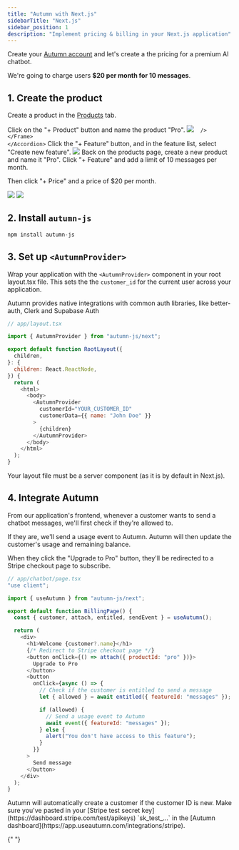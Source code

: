 ```yaml
---
title: "Autumn with Next.js"
sidebarTitle: "Next.js"
sidebar_position: 1
description: "Implement pricing & billing in your Next.js application"
---
```


Create your [Autumn account](https://app.useautumn.com/) and let's create a the pricing for a premium AI chatbot.

We're going to charge users **$20 per month for 10 messages**.

## 1. Create the product

Create a product in the [Products](https://app.useautumn.com/products) tab.

<Steps>
  <Step>
  <Accordion title="Create the Product">
    Click on the "+ Product" button and name the product "Pro".
    <Frame className="bg-transparent items-center gap-4 bg-[#fafafa]">
      <img
        src="/assets/quickstart/create-pro.png"

      />
    </Frame>
    </Accordion>

  </Step>
  <Step>
  <Accordion title="Create the Messages Feature">
  Click the "+ Feature" button, and in the feature list, select "Create new feature".

  <Frame className="bg-transparent items-center gap-4 bg-[#fafafa]">
  <img src="/assets/quickstart/messages.png" />
  </Frame>
  </Accordion>
  </Step>
  <Step>
  <Accordion title="Add the Product Items">
  Back on the products page, create a new product and name it "Pro". Click "+ Feature" and add a limit of 10 messages per month.
  
  Then click "+ Price" and a price of $20 per month.
  <Frame className="bg-transparent items-center gap-4 bg-[#fafafa]">
  <img src="/assets/quickstart/messages-item.png" className="" />
  <img src="/assets/quickstart/price.png" className="" />
  </Frame>
  </Accordion>
  </Step>
</Steps>

## 2. Install `autumn-js`

```bash npm
npm install autumn-js
```

## 3. Set up `<AutumnProvider>`

Wrap your application with the `<AutumnProvider>` component in your root layout.tsx file. This sets the the `customer_id` for the current user across your application.

<Tip>
  Autumn provides native integrations with common auth libraries, like
  better-auth, Clerk and Supabase Auth
</Tip>

```javascript
// app/layout.tsx

import { AutumnProvider } from "autumn-js/next";

export default function RootLayout({
  children,
}: {
  children: React.ReactNode,
}) {
  return (
    <html>
      <body>
        <AutumnProvider
          customerId="YOUR_CUSTOMER_ID"
          customerData={{ name: "John Doe" }}
        >
          {children}
        </AutumnProvider>
      </body>
    </html>
  );
}
```

<Note>
  Your layout file must be a server component (as it is by default in Next.js).
</Note>

## 4. Integrate Autumn

From our application's frontend, whenever a customer wants to send a chatbot messages, we'll first check if they're allowed to.

If they are, we'll send a usage event to Autumn. Autumn will then update the customer's usage and remaining balance.

When they click the "Upgrade to Pro" button, they'll be redirected to a Stripe checkout page to subscribe.

```javascript
// app/chatbot/page.tsx
"use client";

import { useAutumn } from "autumn-js/next";

export default function BillingPage() {
  const { customer, attach, entitled, sendEvent } = useAutumn();

  return (
    <div>
      <h1>Welcome {customer?.name}</h1>
      {/* Redirect to Stripe checkout page */}
      <button onClick={() => attach({ productId: "pro" })}>
        Upgrade to Pro
      </button>
      <button
        onClick={async () => {
          // Check if the customer is entitled to send a message
          let { allowed } = await entitled({ featureId: "messages" });

          if (allowed) {
            // Send a usage event to Autumn
            await event({ featureId: "messages" });
          } else {
            alert("You don't have access to this feature");
          }
        }}
      >
        Send message
      </button>
    </div>
  );
}
```

<Check>
  Autumn will automatically create a customer if the customer ID is new.
</Check>

<Warning>
  Make sure you've pasted in your [Stripe test secret
  key](https://dashboard.stripe.com/test/apikeys) `sk_test_...` in the [Autumn
  dashboard](https://app.useautumn.com/integrations/stripe).
</Warning>

{" "}
